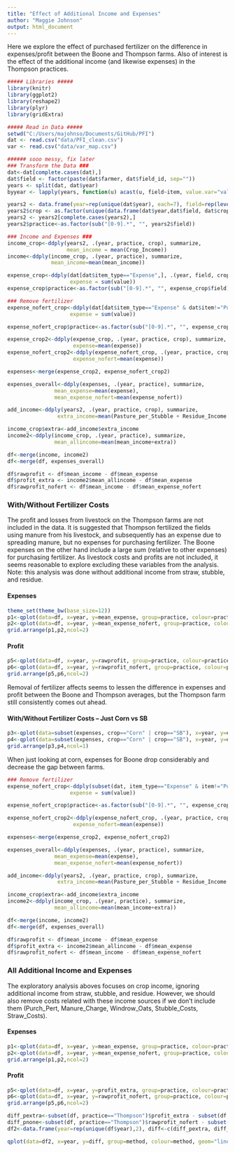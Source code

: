 ```yaml
---
title: "Effect of Additional Income and Expenses"
author: "Maggie Johnson"
output: html_document
---
```


Here we explore the effect of purchased fertilizer on the difference in expenses/profit between the Boone and Thompson farms. Also of interest is the effect of the additional income (and likewise expenses) in the Thompson practices.

```r
##### Libraries #####
library(knitr)
library(ggplot2)
library(reshape2)
library(plyr)
library(gridExtra)
```

```r
##### Read in Data #####
setwd("C:/Users/majohnso/Documents/GitHub/PFI")
dat <- read.csv("data/PFI_clean.csv")
var <- read.csv("data/var_map.csv")

###### sooo messy, fix later
### Transform the Data ###
dat<-dat[complete.cases(dat),]
dat$field <- factor(paste(dat$farmer, dat$field_id, sep=""))
years <- split(dat, dat$year)
byyear <- lapply(years, function(u) acast(u, field~item, value.var="value"))

years2 <- data.frame(year=rep(unique(dat$year), each=7), field=rep(levels(dat$field), 25), do.call(rbind, byyear))
years2$crop <- as.factor(unique(data.frame(dat$year,dat$field, dat$crop))[,3])
years2 <- years2[complete.cases(years2),]
years2$practice<-as.factor(sub("[0-9].*", "", years2$field))

### Income and Expenses ###
income_crop<-ddply(years2, .(year, practice, crop), summarize,
                   mean_income = mean(Crop_Income))
income<-ddply(income_crop, .(year, practice), summarize,
              mean_income=mean(mean_income))

expense_crop<-ddply(dat[dat$item_type=="Expense",], .(year, field, crop), summarize,
                    expense = sum(value))
expense_crop$practice<-as.factor(sub("[0-9].*", "", expense_crop$field))

### Remove fertilizer
expense_nofert_crop<-ddply(dat[dat$item_type=="Expense" & dat$item!="Purch_Pert" & dat$item!="Maunure_Charge",], .(year, field, crop), summarize,
                    expense = sum(value))

expense_nofert_crop$practice<-as.factor(sub("[0-9].*", "", expense_crop$field))

expense_crop2<-ddply(expense_crop, .(year, practice, crop), summarize,
                     expense=mean(expense))
expense_nofert_crop2<-ddply(expense_nofert_crop, .(year, practice, crop), summarize,
                     expense_nofert=mean(expense))

expenses<-merge(expense_crop2, expense_nofert_crop2)

expenses_overall<-ddply(expenses, .(year, practice), summarize,
               mean_expense=mean(expense),
               mean_expense_nofert=mean(expense_nofert))

add_income<-ddply(years2, .(year, practice, crop), summarize,
                extra_income=mean(Pasture_per_Stubble + Residue_Income + Straw_Income))

income_crop$extra<-add_income$extra_income
income2<-ddply(income_crop, .(year, practice), summarize,
               mean_allincome=mean(mean_income+extra))

df<-merge(income, income2)
df<-merge(df, expenses_overall)

df$rawprofit <- df$mean_income - df$mean_expense
df$profit_extra <- income2$mean_allincome - df$mean_expense
df$rawprofit_nofert <- df$mean_income - df$mean_expense_nofert

```


### With/Without Fertilizer Costs

The profit and losses from livestock on the Thompson farms are not included in the data. It is suggested that Thompson fertilized the fields using manure from his livestock, and subsequently has an expense due to spreading manure, but no expenses for purchasing fertilizer. The Boone expenses on the other hand include a large sum (relative to other expenses) for purchasing fertilizer. As livestock costs and profits are not included, it seems reasonable to explore excluding these variables from the analysis. Note: this analysis was done without additional income from straw, stubble, and residue.

#### Expenses
```r
theme_set(theme_bw(base_size=12))
p1<-qplot(data=df, x=year, y=mean_expense, group=practice, colour=practice, geom="line", ylab="Expense/Acre", xlab="Year", main="Average Expenses by Farm") + theme(legend.position="bottom")
p2<-qplot(data=df, x=year, y=mean_expense_nofert, group=practice, colour=practice, geom="line", ylab="Expense/Acre", xlab="Year", main="Average Expenses w/o Fertilizer by Farm") + theme(legend.position="bottom")
grid.arrange(p1,p2,ncol=2)
```

#### Profit 
```r
p5<-qplot(data=df, x=year, y=rawprofit, group=practice, colour=practice, geom="line", ylab="Profit/Acre", xlab="Year", main="Average Profit") + theme(legend.position="bottom")
p6<-qplot(data=df, x=year, y=rawprofit_nofert, group=practice, colour=practice, geom="line", ylab="Profit/Acre", xlab="Year", main="Average Profit w/o Fertilizer") + theme(legend.position="bottom")
grid.arrange(p5,p6,ncol=2)
```

Removal of fertilizer affects seems to lessen the difference in expenses and profit between the Boone and Thompson averages, but the Thompson farm still consistently comes out ahead. 

#### With/Without Fertilizer Costs -- Just Corn vs SB

```r
p3<-qplot(data=subset(expenses, crop=="Corn" | crop=="SB"), x=year, y=expense, group=practice, colour=practice, geom="line", ylab="Expense/Acre", xlab="Year", main="Average Expenses") + facet_wrap(~crop) + theme(legend.position="bottom")
p4<-qplot(data=subset(expenses, crop=="Corn" | crop=="SB"), x=year, y=expense_nofert, group=practice, colour=practice, geom="line", ylab="Expense/Acre", xlab="Year", main="Average Expenses w/o Fertilizer") + facet_wrap(~crop) + theme(legend.position="bottom")
grid.arrange(p3,p4,ncol=1)
```

When just looking at corn, expenses for Boone drop considerably and decrease the gap between farms.


```r
### Remove fertilizer
expense_nofert_crop<-ddply(subset(dat, item_type=="Expense" & item!="Purch_Pert" & item!="Maunure_Charge" & item!="Windrow_Oats" & item!="Stubble_Costs" & item!="Straw_Costs"), .(year, field, crop), summarize,
                    expense = sum(value))

expense_nofert_crop$practice<-as.factor(sub("[0-9].*", "", expense_crop$field))

expense_nofert_crop2<-ddply(expense_nofert_crop, .(year, practice, crop), summarize,
                     expense_nofert=mean(expense))

expenses<-merge(expense_crop2, expense_nofert_crop2)

expenses_overall<-ddply(expenses, .(year, practice), summarize,
               mean_expense=mean(expense),
               mean_expense_nofert=mean(expense_nofert))

add_income<-ddply(years2, .(year, practice, crop), summarize,
                extra_income=mean(Pasture_per_Stubble + Residue_Income + Straw_Income))

income_crop$extra<-add_income$extra_income
income2<-ddply(income_crop, .(year, practice), summarize,
               mean_allincome=mean(mean_income+extra))

df<-merge(income, income2)
df<-merge(df, expenses_overall)

df$rawprofit <- df$mean_income - df$mean_expense
df$profit_extra <- income2$mean_allincome - df$mean_expense
df$rawprofit_nofert <- df$mean_income - df$mean_expense_nofert
```

### All Additional Income and Expenses
The exploratory analysis aboves focuses on crop income, ignoring additional income from straw, stubble, and residue. However, we should also remove costs related with these income sources if we don't include them (Purch\_Pert, Manure\_Charge, Windrow\_Oats, Stubble\_Costs, Straw\_Costs).

#### Expenses
```r
p1<-qplot(data=df, x=year, y=mean_expense, group=practice, colour=practice, geom="line", ylab="Expense/Acre", xlab="Year", main="Average Expenses by Farm") + theme(legend.position="bottom")
p2<-qplot(data=df, x=year, y=mean_expense_nofert, group=practice, colour=practice, geom="line", ylab="Expense/Acre", xlab="Year", main="Average Expenses w/o Additional Practices") + theme(legend.position="bottom")
grid.arrange(p1,p2,ncol=2)
```

#### Profit
```r

p5<-qplot(data=df, x=year, y=profit_extra, group=practice, colour=practice, geom="line", ylab="Profit/Acre", xlab="Year", main="Average Profit") + theme(legend.position="bottom")
p6<-qplot(data=df, x=year, y=rawprofit_nofert, group=practice, colour=practice, geom="line", ylab="Profit/Acre", xlab="Year", main="Average Profit w/o Additional Practices") + theme(legend.position="bottom")
grid.arrange(p5,p6,ncol=2)
```

```r
diff_pextra<-subset(df, practice=="Thompson")$profit_extra - subset(df, practice=="Boone")$profit_extra
diff_pnone<-subset(df, practice=="Thompson")$rawprofit_nofert - subset(df, practice=="Boone")$rawprofit_nofert
df2<-data.frame(year=rep(unique(df$year),2), diff<-c(diff_pextra, diff_pnone), method=rep(c("Addition Practices", "No Additional Practices"), each=length(diff_pextra)))

qplot(data=df2, x=year, y=diff, group=method, colour=method, geom="line", ylab="Difference in Profit", xlab="Year", main="Thompson Advantage") + geom_hline(aes(yintercept=0)) + theme(legend.position="bottom")
```
